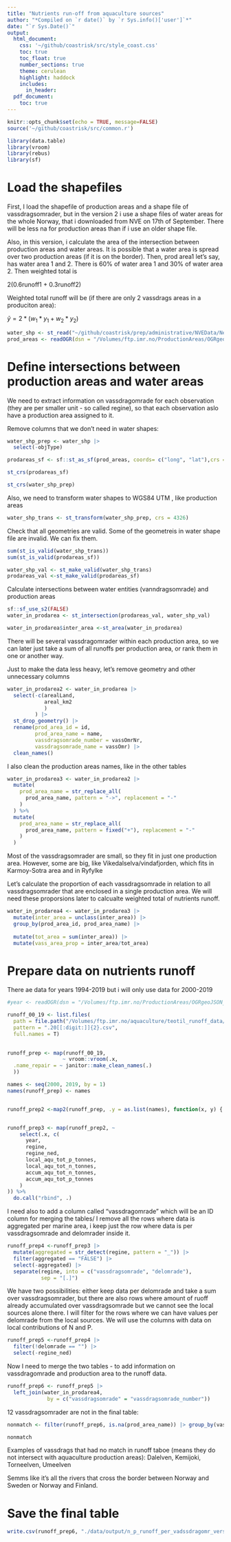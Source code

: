```yaml
---
title: "Nutrients run-off from aquaculture sources"
author: "*Compiled on `r date()` by `r Sys.info()['user']`*"
date: "`r Sys.Date()`"
output:
  html_document:
    css: '~/github/coastrisk/src/style_coast.css'
    toc: true
    toc_float: true
    number_sections: true
    theme: cerulean
    highlight: haddock
    includes: 
      in_header: 
  pdf_document:
    toc: true
---
```


```r
knitr::opts_chunk$set(echo = TRUE, message=FALSE)
source('~/github/coastrisk/src/common.r')
```

```r
library(data.table)
library(vroom)
library(rebus)
library(sf)
```


# Load the shapefiles

First, I load the shapefile of production areas and a shape file of vassdragsomrader, but in the version 2 i use a shape files of water areas for the whole Norway, that i downloaded from NVE on 17th of September. There will be less na for production areas than if i use an older shape file.

Also, in this version, i calculate the area of the intersection between production areas and water areas. 
It is possible that a water area is spread over two production areas (if it is on the border). Then, prod area1 let's say, has water area 1 and 2. There is 60% of water area 1  and 30% of water area 2. Then weighted total is

2(0.6runoff1 + 0.3runoff2)

Weighted total runoff will be (if there are only 2 vassdrags areas in a produciton area):

$\bar{y} = 2*(w_1*y_1 + w_2*y_2)$



```r
water_shp <- st_read("~/github/coastrisk/prep/administrative/NVEData/Nedborfelt")
prod_areas <- readOGR(dsn = "/Volumes/ftp.imr.no/ProductionAreas/OGRgeoJSON_prodomr")
```


# Define intersections between production areas and water areas

We need to extract information on vassdragomrade for each observation (they are per smaller unit - so called regine), so that each observation aslo have a production area assigned to it.



Remove columns that we don't need in water shapes:

```r
water_shp_prep <- water_shp |> 
  select(-objType)
```

```r
prodareas_sf <- sf::st_as_sf(prod_areas, coords= c("long", "lat"),crs = 4326, agr="identity")

st_crs(prodareas_sf)
```

```r
st_crs(water_shp_prep)
```



Also, we need to transform water shapes to WGS84 UTM , like production areas
```r
water_shp_trans <- st_transform(water_shp_prep, crs = 4326)
```


Check that all geometries are valid. Some of the geometreis in water shape file are invalid. We can fix them.

```r
sum(st_is_valid(water_shp_trans))
sum(st_is_valid(prodareas_sf))
```

```r
water_shp_val <- st_make_valid(water_shp_trans)
prodareas_val <-st_make_valid(prodareas_sf)
```

Calculate intersections between water entities (vanndragsomrade) and production areas 
```r
sf::sf_use_s2(FALSE)
water_in_prodarea <- st_intersection(prodareas_val, water_shp_val)
```
```r
water_in_prodarea$inter_area <-st_area(water_in_prodarea)
```


There will be several vassdragomrader within each production area, so we can later just take a sum of all runoffs per production area, or rank them in one or another way.

Just to make the data less heavy, let's remove geometry and other unnecessary columns
```r
water_in_prodarea2 <- water_in_prodarea |> 
  select(-c(arealLand,
            areal_km2
            )
         ) |> 
  st_drop_geometry() |> 
  rename(prod_area_id = id,
         prod_area_name = name,
         vassdragsomrade_number = vassOmrNr,
         vassdragsomrade_name = vassOmr) |> 
  clean_names()
```

I also clean the production areas names, like in the other tables

```r
water_in_prodarea3 <- water_in_prodarea2 |> 
  mutate(
    prod_area_name = str_replace_all(
      prod_area_name, pattern = "->", replacement = "-"
    )
  ) %>% 
  mutate(
    prod_area_name = str_replace_all(
      prod_area_name, pattern = fixed("+"), replacement = "-"
    )
  )

```



Most of the vassdragsomrader are small, so they fit in just one production area. However, some are big, like Vikedalselva/vindafjorden, which fits in Karmoy-Sotra area and in Ryfylke

Let's calculate the proportion of each vassdragsomrade in relation to all vassdragsomrader that are enclosed in a single production area. We will need these proporsions later to calcualte weighted total of nutrients runoff.

```r
water_in_prodarea4 <- water_in_prodarea3 |> 
  mutate(inter_area = unclass(inter_area)) |> 
  group_by(prod_area_id, prod_area_name) |> 
  
  mutate(tot_area = sum(inter_area)) |> 
  mutate(vass_area_prop = inter_area/tot_area)

```


# Prepare data on nutrients runoff

There ae data for years 1994-2019 but i will only use data for 2000-2019

```r
#year <- readOGR(dsn = "/Volumes/ftp.imr.no/ProductionAreas/OGRgeoJSON_prodomr")

runoff_00_19 <- list.files(
  path = file.path("/Volumes/ftp.imr.no/aquaculture/teotil_runoff_data/norway_annual_output_data"), 
  pattern = ".20[[:digit:]]{2}.csv",
  full.names = T) 
  

runoff_prep <- map(runoff_00_19, 
                  ~ vroom::vroom(.x,
  .name_repair = ~ janitor::make_clean_names(.)
  ))

names <- seq(2000, 2019, by = 1)
names(runoff_prep) <- names


runoff_prep2 <-map2(runoff_prep, .y = as.list(names), function(x, y) { x[["year"]] <- y; x })


runoff_prep3 <- map(runoff_prep2, ~ 
    select(.x, c(
      year,
      regine,
      regine_ned,
      local_aqu_tot_p_tonnes,
      local_aqu_tot_n_tonnes,
      accum_aqu_tot_n_tonnes,
      accum_aqu_tot_p_tonnes
    )
)) %>%
  do.call("rbind", .)
```

I need also to add a column called "vassdragomrade" which will be an ID column for merging the tables/
I remove all the rows where data is aggregated per marine area, i keep just the row where data is per vassdragsomrade and delomrader inside it.

```r
runoff_prep4 <-runoff_prep3 |> 
  mutate(aggregated = str_detect(regine, pattern = "_")) |> 
  filter(aggregated == "FALSE") |> 
  select(-aggregated) |> 
  separate(regine, into = c("vassdragsomrade", "delomrade"),
           sep = "[.]")
```


We have two possibilities: either keep data per delomrade and take a sum over vassdragsomrader, but there are also rows where amount of ruoff already accumulated over vassdragsomrade but we cannot see the local sources alone there.
I will filter for the rows where we can have values per delomrade from the local sources.
We will use the columns with data on local contributions of N and P.


```r
runoff_prep5 <-runoff_prep4 |> 
  filter(!delomrade == "") |> 
  select(-regine_ned)
```


Now I need to merge the two tables - to add information on vassdragomrade and production area to the runoff data.

```r
runoff_prep6 <- runoff_prep5 |> 
  left_join(water_in_prodarea4,
             by = c("vassdragsomrade" = "vassdragsomrade_number"))
```


12 vassdragsomrader are not in the final table:
```r
nonmatch <- filter(runoff_prep6, is.na(prod_area_name)) |> group_by(vassdragsomrade) |> tally()

nonmatch
```
Examples of vassdrags that had no match in runoff taboe  (means  they do not intersect with aquaculture production areas):
Dalelven,
Kemijoki,
Torneelven,
Umeelven

Semms like it's all the rivers that cross the border between Norway and Sweden or Norway and Finland.




# Save the final table

```r
write.csv(runoff_prep6, "./data/output/n_p_runoff_per_vadssdragomr_version2.csv")
```



```r

```

